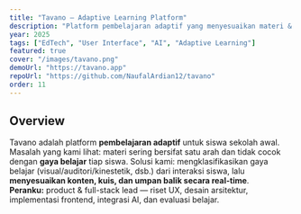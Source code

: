 ```yaml
---
title: "Tavano — Adaptive Learning Platform"
description: "Platform pembelajaran adaptif yang menyesuaikan materi & strategi belajar berdasarkan gaya belajar siswa."
year: 2025
tags: ["EdTech", "User Interface", "AI", "Adaptive Learning"]
featured: true
cover: "/images/tavano.png"
demoUrl: "https://tavano.app"
repoUrl: "https://github.com/NaufalArdian12/tavano"
order: 11
---
```


## Overview
Tavano adalah platform **pembelajaran adaptif** untuk siswa sekolah awal. Masalah yang kami lihat: materi sering bersifat satu arah dan tidak cocok dengan **gaya belajar** tiap siswa. Solusi kami: mengklasifikasikan gaya belajar (visual/auditori/kinestetik, dsb.) dari interaksi siswa, lalu **menyesuaikan konten, kuis, dan umpan balik secara real-time**.  
**Peranku:** product & full-stack lead — riset UX, desain arsitektur, implementasi frontend, integrasi AI, dan evaluasi belajar.